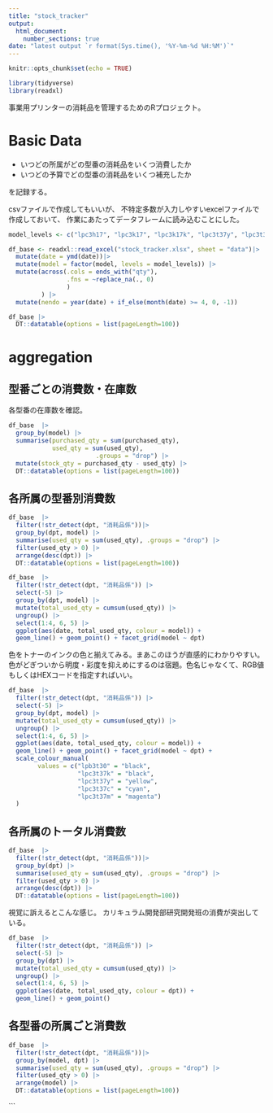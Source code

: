 ```yaml
---
title: "stock_tracker"
output:
  html_document:
    number_sections: true
date: "latest output `r format(Sys.time(), '%Y-%m-%d %H:%M')`"
---
```


```r
knitr::opts_chunk$set(echo = TRUE)
```


```r
library(tidyverse)
library(readxl)
```


事業用プリンターの消耗品を管理するためのRプロジェクト。







\newpage
# Basic Data


- いつどの所属がどの型番の消耗品をいくつ消費したか
- いつどの予算でどの型番の消耗品をいくつ補充したか

を記録する。

csvファイルで作成してもいいが、
不特定多数が入力しやすいexcelファイルで作成しておいて、
作業にあたってデータフレームに読み込むことにした。





```r
model_levels <- c("lpc3h17", "lpc3k17", "lpc3k17k", "lpc3t37y", "lpc3t37c", "lpc3t37k", "lpc3t37m", "lpc3t38y", "lpc3t38c", "lpc3t38k", "lpc3t38m", "lpc3t38yv", "lpc3t38cv", "lpc3t38kv", "lpc3t38mv", "lpb3t30", "lpb3t32", "lpb3t32v", "ib02ka", "ib02ca", "ib02ma", "ib02ya", "ib02kb", "ib02cb", "ib02mb", "ib02yb", "ic6cl80", "ic6cl80l", "sc9bk15", "sc9c15", "sc9vm15", "sc9y15", "sc9lc15", "sc9vlm15", "sc9gy15", "sc9mb15", "sc9lgy15", "sc9bk70", "sc9c70", "sc9vm70", "sc9y70", "sc9lc70", "sc9vlm70", "sc9gy70", "sc9mb70", "sc9lgy70")

df_base <- readxl::read_excel("stock_tracker.xlsx", sheet = "data")|>
  mutate(date = ymd(date))|>
  mutate(model = factor(model, levels = model_levels)) |> 
  mutate(across(.cols = ends_with("qty"),
                .fns = ~replace_na(., 0)
                )
         ) |>
  mutate(nendo = year(date) + if_else(month(date) >= 4, 0, -1)) 
```


```r
df_base |> 
  DT::datatable(options = list(pageLength=100))
```

<!--
```r
old_df_base <- readxl::read_excel("stock_tracker.xlsx", sheet = "data_old")|>
  mutate(date = ymd(date))|>
  mutate(model = fct_inorder(model)) |> 
  mutate(across(.cols = ends_with("qty"),
                .fns = ~replace_na(., 0)
                )
         ) |>
  mutate(nendo = year(date) + if_else(month(date) >= 4, 0, -1)) 
```

読み込んだデータフレームを表示。

```r
old_df_base |> 
  DT::datatable(options = list(pageLength=100))
```


-->


\newpage
# aggregation

## 型番ごとの消費数・在庫数

各型番の在庫数を確認。



```r
df_base  |>
  group_by(model) |>
  summarise(purchased_qty = sum(purchased_qty),
            used_qty = sum(used_qty),
                        .groups = "drop") |>
  mutate(stock_qty = purchased_qty - used_qty) |> 
  DT::datatable(options = list(pageLength=100))
```

<!--
```r
old_df_base  |>
  group_by(model) |>
  summarise(used_qty = sum(used_qty),
            purchased_qty = sum(purchased_qty), .groups = "drop") |>
  mutate(stock_qty = purchased_qty - used_qty) |> 
  DT::datatable(options = list(pageLength=100))
```
\newpage
-->

\newpage
## 各所属の型番別消費数


```r
df_base  |> 
  filter(!str_detect(dpt, "消耗品係"))|> 
  group_by(dpt, model) |> 
  summarise(used_qty = sum(used_qty), .groups = "drop") |> 
  filter(used_qty > 0) |> 
  arrange(desc(dpt)) |>  
  DT::datatable(options = list(pageLength=100))
```

```r
df_base  |> 
  filter(!str_detect(dpt, "消耗品係")) |> 
  select(-5) |> 
  group_by(dpt, model) |> 
  mutate(total_used_qty = cumsum(used_qty)) |>
  ungroup() |>
  select(1:4, 6, 5) |>  
  ggplot(aes(date, total_used_qty, colour = model)) +
  geom_line() + geom_point() + facet_grid(model ~ dpt)
```

色をトナーのインクの色と揃えてみる。まあこのほうが直感的にわかりやすい。
色がどぎついから明度・彩度を抑えめにするのは宿題。色名じゃなくて、RGB値もしくはHEXコードを指定すればいい。

```r
df_base  |> 
  filter(!str_detect(dpt, "消耗品係")) |> 
  select(-5) |> 
  group_by(dpt, model) |> 
  mutate(total_used_qty = cumsum(used_qty)) |>
  ungroup() |>
  select(1:4, 6, 5) |>  
  ggplot(aes(date, total_used_qty, colour = model)) +
  geom_line() + geom_point() + facet_grid(model ~ dpt) +
  scale_colour_manual(
		values = c("lpb3t30" = "black",
		           "lpc3t37k" = "black",
		           "lpc3t37y" = "yellow",
		           "lpc3t37c" = "cyan",
		           "lpc3t37m" = "magenta")
  )
```






<!--
```r
old_df_base  |> 
  filter(!str_detect(dpt, "消耗品係"))|> 
  group_by(dpt, model) |> 
  summarise(used_qty = sum(used_qty), .groups = "drop") |> 
  DT::datatable(options = list(pageLength=100))
```
-->

\newpage
## 各所属のトータル消費数


```r
df_base  |> 
  filter(!str_detect(dpt, "消耗品係"))|> 
  group_by(dpt) |> 
  summarise(used_qty = sum(used_qty), .groups = "drop") |> 
  filter(used_qty > 0) |> 
  arrange(desc(dpt)) |>  
  DT::datatable(options = list(pageLength=100))
```


視覚に訴えるとこんな感じ。
カリキュラム開発部研究開発班の消費が突出している。

```r
df_base  |> 
  filter(!str_detect(dpt, "消耗品係")) |> 
  select(-5) |> 
  group_by(dpt) |> 
  mutate(total_used_qty = cumsum(used_qty)) |>
  ungroup() |>
  select(1:4, 6, 5) |>  
  ggplot(aes(date, total_used_qty, colour = dpt)) +
  geom_line() + geom_point() 
```

\newpage
## 各型番の所属ごと消費数


```r
df_base  |> 
  filter(!str_detect(dpt, "消耗品係"))|> 
  group_by(model, dpt) |> 
  summarise(used_qty = sum(used_qty), .groups = "drop") |> 
  filter(used_qty > 0) |> 
  arrange(model) |>  
  DT::datatable(options = list(pageLength=100))
```



```



